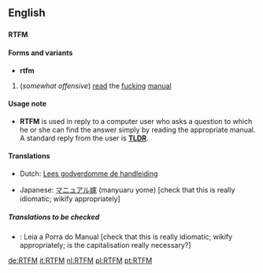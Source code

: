 ==English==
==={{initialism}}===
'''RTFM'''

====Forms and variants====
*'''rtfm'''

#{{internet}} (''somewhat offensive'') [[read]] the [[fucking]] [[manual]]
<!--yeah, right: we all know it only stands for the first of these
#Read the Fucking Manual; Read the Funny Manual; Read the Freaking Manual, Read the Fine Manual, Read the Friendly Manual.-->

====Usage note====
*'''RTFM''' is used in reply to a computer user who asks a question to which he or she can find the answer simply by reading the appropriate manual.  A standard reply from the user is '''[[TLDR]]'''.

====Translations====
<!--Note: Provide ABBREVIATIONS where these exist and ensure translations are IDIOMATIC-->
{{top}}
*Dutch: [[Lees godverdomme de handleiding]]
{{mid}}
*Japanese: [[マニュアル嫁]] (manyuaru yome) [check that this is really idiomatic; wikify appropriately]
{{bottom}}

=====Translations to be checked=====
<!--Remove this section once all of the translations below have been moved into the tables above.-->
{{checktrans}}
*{{ttbc|Portuguese}}: Leia a Porra do Manual [check that this is really idiomatic; wikify appropriately; is the capitalisation really necessary?]

[[de:RTFM]]
[[it:RTFM]]
[[nl:RTFM]]
[[pl:RTFM]]
[[pt:RTFM]]